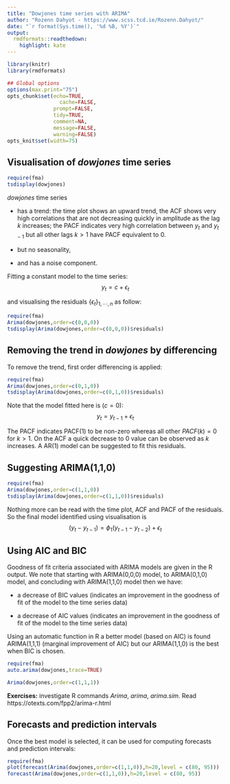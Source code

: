 ---
title: "Dowjones time series with ARIMA"
author: "Rozenn Dahyot - https://www.scss.tcd.ie/Rozenn.Dahyot/"
date: "`r format(Sys.time(), '%d %B, %Y')`"
output:
  rmdformats::readthedown:
    highlight: kate
---


```{r setup, echo=FALSE, cache=FALSE}
library(knitr)
library(rmdformats)

## Global options
options(max.print="75")
opts_chunk$set(echo=TRUE,
	             cache=FALSE,
               prompt=FALSE,
               tidy=TRUE,
               comment=NA,
               message=FALSE,
               warning=FALSE)
opts_knit$set(width=75)
```



## Visualisation of  *dowjones* time series


```{r,warning=FALSE, message=FALSE}
require(fma)
tsdisplay(dowjones)
```

*dowjones* time series


- has a trend: the time plot shows an upward trend, the ACF shows very high correlations that are not decreasing quickly in amplitude as the lag $k$ increases; the PACF indicates   very high correlation between $y_t$ and $y_{t-1}$  but all other lags $k>1$ have PACF equivalent to 0.

- but no seasonality,

- and has a noise component.


Fitting a constant model to the time series:
$$
y_t=c+\epsilon_t
$$

and visualising the residuals $\lbrace \epsilon_t\rbrace_{1,\cdots,n}$ as follow:
```{r,warning=FALSE, message=FALSE}
require(fma)
Arima(dowjones,order=c(0,0,0))
tsdisplay(Arima(dowjones,order=c(0,0,0))$residuals)
```


## Removing the trend in  *dowjones* by differencing 

To remove the trend, first order differencing is applied:

```{r,warning=FALSE, message=FALSE}
require(fma)
Arima(dowjones,order=c(0,1,0))
tsdisplay(Arima(dowjones,order=c(0,1,0))$residuals)
```

Note that the model fitted here is ($c=0$):
$$
y_t=y_{t-1}+\epsilon_t
$$

The PACF indicates PACF(1) to be non-zero whereas all other $PACF(k)=0$ for $k>1$. On the ACF a quick decrease to 0 value can be observed as $k$ increases.
A AR(1) model can be suggested to fit this residuals.

## Suggesting ARIMA(1,1,0)

```{r,warning=FALSE, message=FALSE}
require(fma)
Arima(dowjones,order=c(1,1,0))
tsdisplay(Arima(dowjones,order=c(1,1,0))$residuals)
```

Nothing more can be read with the time plot, ACF and PACF of the residuals.
So the final model identified using visualisation is 
$$
(y_t-y_{t-1})=\phi_1 (y_{t-1}-y_{t-2}) +\epsilon_t
$$

## Using AIC and BIC

Goodness of fit criteria associated with ARIMA models are given in the R output. 
We note that starting with ARIMA(0,0,0) model, to  ARIMA(0,1,0) model, and concluding with  ARIMA(1,1,0) model then  we have:

- a  decrease of BIC values (indicates an improvement in the goodness of fit of the model to the time series data)

- a decrease of AIC values (indicates an improvement in the goodness of fit of the model to the time series data) 

Using an automatic function in R a better model (based on AIC) is found ARIMA(1,1,1) (marginal improvement of AIC) but our ARIMA(1,1,0) is the best when BIC is chosen.   


```{r,warning=FALSE, message=FALSE}
require(fma)
auto.arima(dowjones,trace=TRUE)

Arima(dowjones,order=c(1,1,1))

```

**Exercises:** investigate R commands *Arima*, *arima*, *arima.sim*. Read https://otexts.com/fpp2/arima-r.html  


## Forecasts and prediction intervals

Once the best model is selected, it can be used for computing forecasts and prediction intervals:

```{r,warning=FALSE, message=FALSE}
require(fma)
plot(forecast(Arima(dowjones,order=c(1,1,0)),h=20,level = c(80, 95)))
forecast(Arima(dowjones,order=c(1,1,0)),h=20,level = c(80, 95))
```

